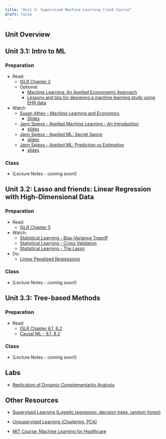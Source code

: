 ```yaml
---
title: "Unit 3: Supervised Machine Learning Crash Course"
draft: false
---
```


## Unit Overview

## Unit 3.1: Intro to ML

### Preparation

-   Read:
    -   [ISLR Chapter 2]()
    -   Optional:
        -   [Machine Learning: An Applied Econometric Approach](https://app.perusall.com/courses/hpm-883/machine-learning-an-applied-econometric-approach-981264625)
        -   [Lessons and tips for designing a machine learning study using EHR data](https://app.perusall.com/courses/hpm-883/lessons-and-tips-for-designing-a-machine-learning-study-using-ehr-data)
-   Watch
    -   [Susan Athey - Machine Learning and Economics](https://www.youtube.com/watch?v=Z0ZcsxI-HTs)
        -   [Slides](https://drive.google.com/file/d/18aJiFthGTj9oly5yd8MCDNVEV2d6HTft/view)
    -   [Jann Spiess - Applied Machine Learning - An Introduction](https://www.youtube.com/watch?v=Z0ZcsxI-HTs)
        -   [slides](https://drive.google.com/file/d/1WACyrmUdlEZ-FI9ekC9ggo7m-pYUD7id/view?usp=sharing)
    -   [Jann Spiess - Applied ML: Secret Sauce](https://www.youtube.com/watch?v=Qs6JmdNoT-Y)
        -   [slides](https://drive.google.com/file/d/1qaiJOStmAOVnBubteuQDu56Or0cC3V_Q/view)
    -   [Jann Spiess - Applied ML: Prediction vs Estimation](https://www.youtube.com/watch?v=e2Nmlk0cbrY)
        -   [slides](https://drive.google.com/file/d/1x1NbOqgZpMegBSq-jpJPYQjaZiioh4Ix/view)

### Class

-   \[Lecture Notes - coming soon!\]

## Unit 3.2: Lasso and friends: Linear Regression with High-Dimensional Data

### Preparation

-   Read:
    -   [ISLR Chapter 5](https://app.perusall.com/courses/hpm-883/islrv2-corrected-june-2023)
-   Watch:
    -   [Statistical Learning - Bias-Variance Traeoff](https://youtu.be/pvcEQfcO3pk?si=qtjopD4nYb6aZvfs)
    -   [Statistical Learning - Cross Validation](https://youtu.be/6eWODQJrMKs?si=L86PmFYhMOUcJFXf)
    -   [Statistical Learning - The Lasso](https://youtu.be/0tfPuddPhEY?si=euU1Rm_WEDvTGt80)
-   Do:
    -   [Linear Penalized Regressions](https://colab.research.google.com/github/CausalAIBook/MetricsMLNotebooks/blob/main/PM2/r_linear_penalized_regs.irnb)

### Class

-   \[Lecture Notes - coming soon!\]

## Unit 3.3: Tree-based Methods

### Preparation

-   Read:
    -   [ISLR Chapter 6.1, 6.2](https://app.perusall.com/courses/hpm-883/islrv2-corrected-june-2023)
    -   [Causal ML - 8.1, 8.2](https://app.perusall.com/courses/hpm-883/causalml_chap_8)

### Class

-   \[Lecture Notes - coming soon!\]

## Labs

-   [Replication of Dynamic Complementarity Analysis ](https://drive.google.com/drive/u/0/folders/1qe6nFqRVd-pJoUaqg-imLJI4npAfzo0X)

## Other Resources

-   [Supervised Learning (Logistic regression, decision trees, random forest)](https://github.com/DHEPLab/SISBID-Supervised-Learning)

-   [Unsupervised Learning (Clustering, PCA)](https://github.com/SISBID/Unsupervised-Learning)

-   [MIT Course: Machine Learning for Healthcare](https://ocw.mit.edu/courses/6-s897-machine-learning-for-healthcare-spring-2019/pages/syllabus/)